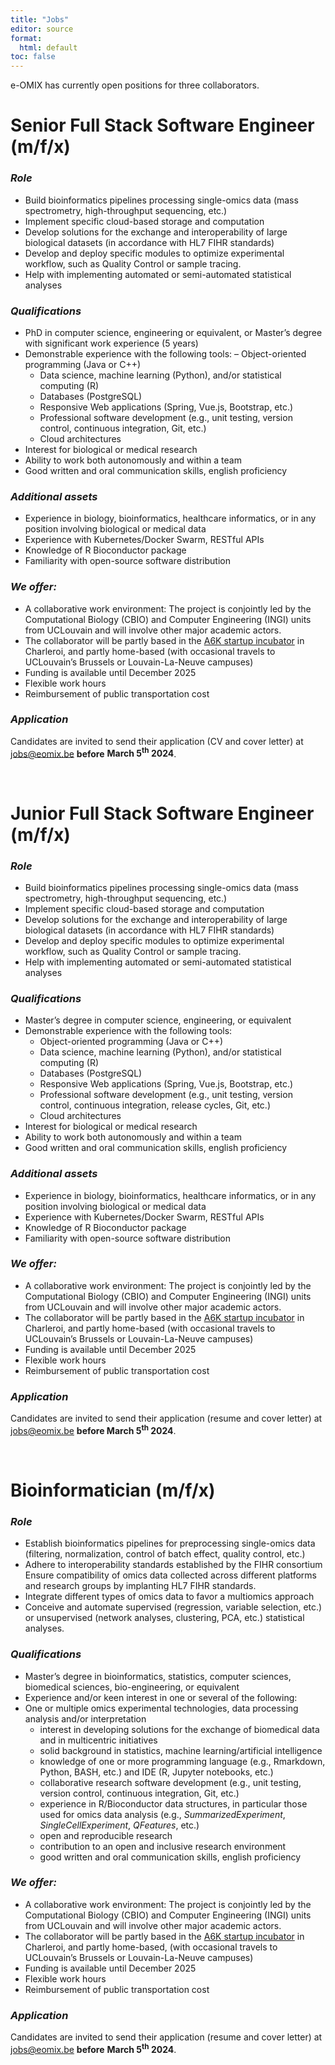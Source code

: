 ```yaml
---
title: "Jobs"
editor: source
format: 
  html: default
toc: false
---
```


e-OMIX has currently open positions for three collaborators.

# **Senior Full Stack Software Engineer (m/f/x)**

### *Role*

-   Build bioinformatics pipelines processing single-omics data (mass spectrometry, high-throughput sequencing, etc.)
-   Implement specific cloud-based storage and computation
-   Develop solutions for the exchange and interoperability of large biological datasets (in accordance with HL7 FIHR standards)
-   Develop and deploy specific modules to optimize experimental workflow, such as Quality Control or sample tracing.
-   Help with implementing automated or semi-automated statistical analyses

### *Qualifications*

-   PhD in computer science, engineering or equivalent, or Master's degree with significant work experience (5 years)
-   Demonstrable experience with the following tools: -- Object-oriented programming (Java or C++)
    -   Data science, machine learning (Python), and/or statistical computing (R)
    -   Databases (PostgreSQL)
    -   Responsive Web applications (Spring, Vue.js, Bootstrap, etc.)
    -   Professional software development (e.g., unit testing, version control, continuous integration, Git, etc.)
    -   Cloud architectures
-   Interest for biological or medical research
-   Ability to work both autonomously and within a team
-   Good written and oral communication skills, english proficiency

### *Additional assets*

-   Experience in biology, bioinformatics, healthcare informatics, or in any position involving biological or medical data
-   Experience with Kubernetes/Docker Swarm, RESTful APIs
-   Knowledge of R Bioconductor package
-   Familiarity with open-source software distribution

### *We offer:*

-   A collaborative work environment: The project is conjointly led by the Computational Biology (CBIO) and Computer Engineering (INGI) units from UCLouvain and will involve other major academic actors.
-   The collaborator will be partly based in the [A6K startup incubator](https://www.a6k.be "A6K") in Charleroi, and partly home-based (with occasional travels to UCLouvain's Brussels or Louvain-La-Neuve campuses)
-   Funding is available until December 2025
-   Flexible work hours
-   Reimbursement of public transportation cost

### *Application*


Candidates are invited to send their application (CV and cover letter) at [jobs\@eomix.be](mailto:jobs@eomix.be) **before** **March 5^th^ 2024**.


\

# **Junior Full Stack Software Engineer (m/f/x)**

### *Role*

-   Build bioinformatics pipelines processing single-omics data (mass spectrometry, high-throughput sequencing, etc.)
-   Implement specific cloud-based storage and computation
-   Develop solutions for the exchange and interoperability of large biological datasets (in accordance with HL7 FIHR standards)
-   Develop and deploy specific modules to optimize experimental workflow, such as Quality Control or sample tracing.
-   Help with implementing automated or semi-automated statistical analyses

### *Qualifications*

-   Master's degree in computer science, engineering, or equivalent
-   Demonstrable experience with the following tools:
    -   Object-oriented programming (Java or C++)
    -   Data science, machine learning (Python), and/or statistical computing (R)
    -   Databases (PostgreSQL)
    -   Responsive Web applications (Spring, Vue.js, Bootstrap, etc.)
    -   Professional software development (e.g., unit testing, version control, continuous integration, release cycles, Git, etc.)
    -   Cloud architectures
-   Interest for biological or medical research
-   Ability to work both autonomously and within a team
-   Good written and oral communication skills, english proficiency

### *Additional assets*

-   Experience in biology, bioinformatics, healthcare informatics, or in any position involving biological or medical data
-   Experience with Kubernetes/Docker Swarm, RESTful APIs
-   Knowledge of R Bioconductor package
-   Familiarity with open-source software distribution

### *We offer:*

-   A collaborative work environment: The project is conjointly led by the Computational Biology (CBIO) and Computer Engineering (INGI) units from UCLouvain and will involve other major academic actors.
-   The collaborator will be partly based in the [A6K startup incubator](https://www.a6k.be "A6K") in Charleroi, and partly home-based (with occasional travels to UCLouvain's Brussels or Louvain-La-Neuve campuses)
-   Funding is available until December 2025
-   Flexible work hours
-   Reimbursement of public transportation cost

### *Application*

Candidates are invited to send their application (resume and cover letter) at [jobs\@eomix.be](mailto:jobs@eomix.be) **before March 5^th^ 2024**.


\

# **Bioinformatician (m/f/x)**

### *Role*

-   Establish bioinformatics pipelines for preprocessing single-omics data (filtering, normalization, control of batch effect, quality control, etc.)
-   Adhere to interoperability standards established by the FIHR consortium Ensure compatibility of omics data collected across different platforms and research groups by implanting HL7 FIHR standards.
-   Integrate different types of omics data to favor a multiomics approach
-   Conceive and automate supervised (regression, variable selection, etc.) or unsupervised (network analyses, clustering, PCA, etc.) statistical analyses.

### *Qualifications*

-   Master's degree in bioinformatics, statistics, computer sciences, biomedical sciences, bio-engineering, or equivalent
-   Experience and/or keen interest in one or several of the following:
-   One or multiple omics experimental technologies, data processing analysis and/or interpretation
    -   interest in developing solutions for the exchange of biomedical data and in multicentric initiatives
    -   solid background in statistics, machine learning/artificial intelligence
    -   knowledge of one or more programming language (e.g., Rmarkdown, Python, BASH, etc.) and IDE (R, Jupyter notebooks, etc.)
    -   collaborative research software development (e.g., unit testing, version control, continuous integration, Git, etc.)
    -   experience in R/Bioconductor data structures, in particular those used for omics data analysis (e.g., *SummarizedExperiment*, *SingleCellExperiment*, *QFeatures*, etc.)
    -   open and reproducible research
    -   contribution to an open and inclusive research environment
    -   good written and oral communication skills, english proficiency

### *We offer:*

-   A collaborative work environment: The project is conjointly led by the Computational Biology (CBIO) and Computer Engineering (INGI) units from UCLouvain and will involve other major academic actors.
-   The collaborator will be partly based in the [A6K startup incubator](https://www.a6k.be "A6K") in Charleroi, and partly home-based, (with occasional travels to UCLouvain's Brussels or Louvain-La-Neuve campuses)
-   Funding is available until December 2025
-   Flexible work hours
-   Reimbursement of public transportation cost

### *Application*

Candidates are invited to send their application (resume and cover letter) at [jobs\@eomix.be](mailto:jobs@eomix.be) **before** **March 5^th^ 2024**.

